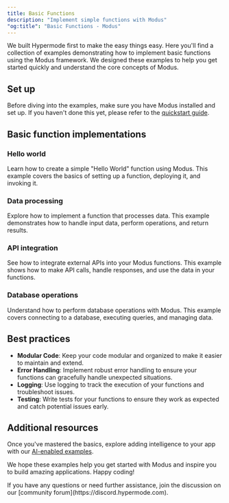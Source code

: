 ```yaml
---
title: Basic Functions
description: "Implement simple functions with Modus"
"og:title": "Basic Functions - Modus"
---
```


We built Hypermode first to make the easy things easy. Here you'll find a
collection of examples demonstrating how to implement basic functions using the
Modus framework. We designed these examples to help you get started quickly and
understand the core concepts of Modus.

## Set up

Before diving into the examples, make sure you have Modus installed and set up.
If you haven't done this yet, please refer to the
[quickstart guide](modus/quickstart).

## Basic function implementations

### Hello world

Learn how to create a simple "Hello World" function using Modus. This example
covers the basics of setting up a function, deploying it, and invoking it.

### Data processing

Explore how to implement a function that processes data. This example
demonstrates how to handle input data, perform operations, and return results.

### API integration

See how to integrate external APIs into your Modus functions. This example shows
how to make API calls, handle responses, and use the data in your functions.

### Database operations

Understand how to perform database operations with Modus. This example covers
connecting to a database, executing queries, and managing data.

## Best practices

- **Modular Code**: Keep your code modular and organized to make it easier to
  maintain and extend.
- **Error Handling**: Implement robust error handling to ensure your functions
  can gracefully handle unexpected situations.
- **Logging**: Use logging to track the execution of your functions and
  troubleshoot issues.
- **Testing**: Write tests for your functions to ensure they work as expected
  and catch potential issues early.

## Additional resources

Once you've mastered the basics, explore adding intelligence to your app with
our [AI-enabled examples](/modus/ai-enabled-apps).

We hope these examples help you get started with Modus and inspire you to build
amazing applications. Happy coding!

<Note>
  If you have any questions or need further assistance, join the discussion on
  our [community forum](https://discord.hypermode.com).
</Note>
